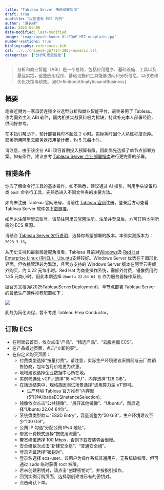 ```yaml
---
title: "Tableau Server 快速部署实测"
draft: true
subtitle: "以阿里云 ECS 为例"
author: "谭长德"
date: 2025-06-08
date-modified: last-modified
image: "image/ayush-kumar-UltEQuF-MII-unsplash.jpg"
number-sections: true
bibliography: references.bib
csl: ../../chinese-gb7714-2005-numeric.csl
categories: ["分析和商业智能"]
---
```


> 分析和商业智能（ABI）是一个总称，包括应用程序、基础设施、工具以及最佳实践，这些应用程序、基础设施和工具能够访问和分析信息，以改进和优化决策与绩效。[@DefinitionofAnalyticsandBusiness]

## 概要

笔者近期为一家母婴连锁企业选型分析和商业智能平台，最终采用了 Tableau。作为国外主流 ABI 软件，国内相关实战资料极为稀缺，特此补充本人部署经验，供同好参考。

在本指引帮助下，预计部署耗时不超过 2 小时。实际耗时因个人熟练程度而异。部署所用阿里云服务器按用量计费，约 5 元每小时。

请注意，由于该企业 ABI 项目首期投入预算有限，因此优先选择了单节点部署方案。如有条件，建议参考 [Tableau Server 企业部署指南](https://help.tableau.com/current/guides/enterprise-deployment/zh-cn/edg_intro.htm)进行更完善的部署。

## 前提条件

你应了解命令行工具的基本操作。如不熟悉，建议通过 AI 指引，利用手头设备和类 `bash` 命令行工具，先熟悉进入不同文件夹的主要方法。

如尚未注册 Tableau 官网账号，请前往 [Tableau 官网](https://www.tableau.com)注册。登录后方可查看 Tableau Server 软件包[下载链接](https://www.tableau.com/zh-cn/support/releases/server)。

如尚未注册阿里云账号，请前往[阿里云官网](https://www.aliyun.com)注册。注册并登录后，方可订购本例所需的 ECS 资源。

请结合 [Tableau Server 发行说明](https://help.tableau.com/current/server-linux/zh-cn/whatsnew_server.htm)，选择你希望部署的版本。本例实测版本为：`2023.3.18`。

从历史支持和最新版适配角度看，Tableau 目前对[Windows](https://help.tableau.com/current/server/zh-cn/requ.htm)及 [Red Hat Enterprise Linux (RHEL)、Ubuntu](https://help.tableau.com/current/server-linux/zh-cn/requ.htm)支持较好。Windows Server 优势在于图形化界面，但依赖管理较为繁琐，且官方支持的 Windows Server 版本在阿里云需额外购买，约 0.22 元每小时。Red Hat 为商业操作系统，需额外付费，镜像费用约 1.25 元每小时。因此本例选择 `Ubuntu 22.04 64 位` 作为服务器操作系统。

据官方文档[@2025TableauServerDeployment]，单节点部署 Tableau Server 的最低生产硬件推荐配置如下：

![](image/single_node_hardware_min.png)

此处为简化流程，暂不考虑 Tableau Prep Conductor。

## 订购 ECS

* 在阿里云首页，依次点击“产品”、“精选产品”、“云服务器 ECS”。
* 在产品概述页面，点击“立即购买”。
* 在自定义购买页面：
  * 付费类型选择“按量付费”。请注意，实际生产环境建议采购前与云厂商销售协商，包年包月价格更为优惠。
  * 地域建议选择企业数据中心所在地。
  * 实例筛选处 vCPU 选择“16 vCPU”，内存选择“128 GiB”。
  * 在筛选结果中，规格族因测试场景选择“通用算力型 u1”即可。
    * 生产环境 Tableau 官方推荐“内存型 r5”[@AlibabaECSInstanceSelection]。
  * 镜像依次点击“公共镜像”、“展开其他镜像”、“Ubuntu”，然后选择“Ubuntu 22.04 64位”。
  * 系统盘类型默认“ESSD Entry”，容量调整为“50 GiB”，生产环境建议至少“100 GiB”。
  * 公网 IP 勾选“分配公网 IPv4 地址”。
  * 带宽计费模式选择“按使用流量”。
  * 带宽峰值选择 100 Mbps，否则下载安装包会很慢。
  * 安全组依次点击“新建安全组”、“普通安全组”。
  * 登录凭证选择“密钥对”。
  * 登录名选择 ecs-user。该用户为操作系统普通用户，无系统级权限，但可通过 sudo 临时获得 root 权限。
  * 若未创建密钥对，请点击“创建密钥对”，并按指引操作。
  * 回到实例订购页面，选择刚创建或已有的密钥对。
  * 点击确认下单。
